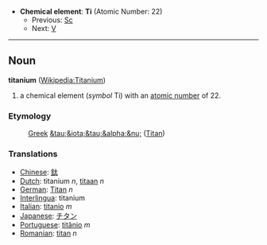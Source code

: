*'''Chemical element''': '''Ti''' (Atomic Number: 22)
**Previous: [[Scandium|Sc]]
**Next: [[Vanadium|V]]
----
== Noun ==
'''titanium''' ([[en:Titanium|Wikipedia:Titanium]])

# a chemical element (''symbol'' Ti) with an [[atomic number]] of 22.

===Etymology===
:[[Greek]] [[&tau;&iota;&tau;&alpha;&nu;]] ([[Titan]])

===Translations===
*[[Chinese]]: [[鈦]]
*[[Dutch]]: titanium ''n'', [[titaan]] ''n''
*[[German]]: [[Titan]] ''n''
*[[Interlingua]]: titanium
*[[Italian]]: [[titanio]] ''m''
*[[Japanese]]: [[チタン]]
*[[Portuguese]]: [[titânio]] ''m''
*[[Romanian]]: [[titan]] ''n''